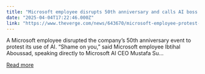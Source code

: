 ```yaml
---
title: "Microsoft employee disrupts 50th anniversary and calls AI boss &#8216;war profiteer&#8217;"
date: "2025-04-04T17:22:46.000Z"
link: "https://www.theverge.com/news/643670/microsoft-employee-protest-50th-annivesary-ai"
---
```


A Microsoft employee disrupted the company’s 50th anniversary event to protest its use of AI.
“Shame on you,” said Microsoft employee Ibtihal Aboussad, speaking directly to Microsoft AI CEO Mustafa Su...

[Read more](https://www.theverge.com/news/643670/microsoft-employee-protest-50th-annivesary-ai)
